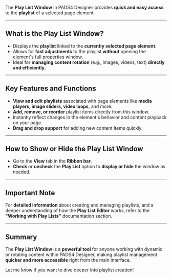 
The **Play List Window** in PADS4 Designer provides **quick and easy access** to the **playlist** of a selected page element.

---

## **What is the Play List Window?**

- Displays the **playlist** linked to the **currently selected page element**.
- Allows for **fast adjustments** to the playlist **without** opening the element's full properties window.
- Ideal for **managing content rotation** (e.g., images, videos, text) **directly and efficiently**.

---

## **Key Features and Functions**

- **View and edit playlists** associated with page elements like **media players, image sliders, video loops**, and more.
- **Add, remove, or reorder** playlist items directly from this window.
- Instantly reflect changes in the element's behavior and content playback on your page.
- **Drag and drop support** for adding new content items quickly.

---

## **How to Show or Hide the Play List Window**

- Go to the **View** tab in the **Ribbon bar**.
- **Check** or **uncheck** the **Play List** option to **display or hide** the window as needed.

---

## **Important Note**

For **detailed information** about creating and managing playlists, and a deeper understanding of how the **Play List Editor** works, refer to the **"Working with Play Lists"** documentation section.

---

## **Summary**

The **Play List Window** is a **powerful tool** for anyone working with dynamic or rotating content within PADS4 Designer, making playlist management **quicker and more accessible** right from the main interface.

Let me know if you want to dive deeper into playlist creation!